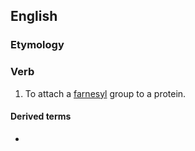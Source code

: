 ==English==

===Etymology===
{{suffix|farnesyl|ate|lang=en}}

===Verb===
{{en-verb|farnesylat}}

# {{label|en|biochemistry}} To attach a [[farnesyl]] group to a protein.

====Derived terms====
* {{l|en|farnesylation}}